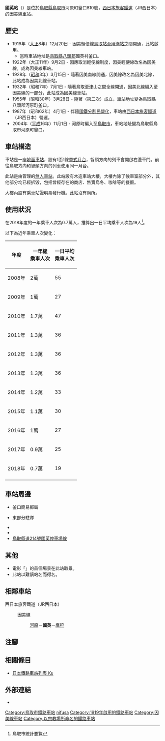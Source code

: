 {{NoteTA
|T=zh-hans:国英站;zh-hk:國英站;zh-tw:國英車站;
|1=zh-hans:国英站;zh-hk:國英站;zh-tw:國英車站;
}}
{{Infobox station
|公司色 = #0072bc
|站名 = 國英
|圖片 = Kunifusa Station.jpg
|圖片說明 = 
|日文原名 = 国英
|平假名 = くにふさ
|羅馬拼音 = Kunifusa
|副站名 = 
|電報略號 = クニ
|所在地 = {{JPN}}[[鳥取縣|鳥取縣]][[鳥取市|鳥取市]]河原町釜口810號
|座標 = {{coord|35|22|22.84|N|134|13|3.84|E|type:railwaystation_region:JP-24|display=inline,title}}
|車站構造 = [[地面車站|地面車站]]
|月台配置 = 1面1線
|啟用年月日 = 1919年（[[大正|大正]]8年）12月20日
|廢站年月日 = 
|乘客人數 = 19
|上下車人次 = 
|統計年度 = 2018
|轉車 = 
|全寬備註 = [[無人車站|無人車站]]（設有乘車站證明票發行機）
|adjacent = {{Adjacent stations|system=西日本旅客鐵道|line=SB|left=河原|right=鷹狩|note-left=3.3km|note-mid=距離[[鳥取站|鳥取]]17.4km|note-right=2.4km}}
}}
'''國英站'''（{{jpn|j=国英駅|hg=くにふさえき|rm=Kunifusa eki|f=y}}）是位於[[鳥取縣|鳥取縣]][[鳥取市|鳥取市]]河原町釜口810號，[[西日本旅客鐵道|西日本旅客鐵道]]（JR西日本）的[[因美線|因美線]][[鐵路車站|車站]]。

== 歷史 ==
* 1919年（[[大正|大正]]8年）12月20日 - 因美輕便線[[鳥取站|鳥取站]]至[[用瀨站|用瀨站]]之間開通，此站啟用。
** 當時車站地址是[[鳥取縣|鳥取縣]][[八頭郡|八頭郡]]國英村釜口。
* 1922年（大正11年）9月2日 - 因應取消輕便線制度，因美輕便線改名為因美線，成為因美線車站。
* 1928年（[[昭和|昭和]]3年）3月15日 - 隨著因美南線開通，因美線改名為因美北線，此站成為因美北線車站。
* 1932年（昭和7年）7月1日 - 隨著鳥取至津山之間全線開通，因美北線編入至因美線的一部分，此站成為因美線車站。
* 1955年（昭和30年）3月28日 - 隨著{{Translink|ja|河原町 (鳥取県)|河原町 (鳥取縣)|河原町}}（第二次）成立，車站地址變為鳥取縣八頭郡河原町釜口。
* 1987年（昭和62年）4月1日 - 伴隨[[國鐵分割民營化|國鐵分割民營化]]，車站由[[西日本旅客鐵道|西日本旅客鐵道]]（JR西日本）營運。
* 2004年（[[平成|平成]]16年）11月1日 - 河原町編入至[[鳥取市|鳥取市]]，車站地址變為鳥取縣鳥取市河原町釜口。

== 車站構造 ==
車站是一座[[地面車站|地面車站]]，設有1面1線[[單式月台|單式月台]]，智頭方向的列車會開啟右邊車門。前往鳥取方向和智頭方向的列車使用同一月台。

此站是由{{Translink|ja|鳥取鉄道部|鳥取鐵道部}}管理的[[無人車站|無人車站]]。此站設有木造車站大樓，大樓內除了候車室部分外，其他部分均已經拆毀，包括曾經存在的商店、售賣烏冬、咖啡等的餐廳。

大樓內設有乘車站證明票發行機。此站沒有廁所。
== 使用狀況 ==
在2018年度的一年乘車人次為0.7萬人，推算出一日平均乘車人次為19人<ref>鳥取市統計要覧</ref>。

以下為近年乘車人次變化：
{| class="wikitable" style="text-align:right;"
|-
! 年度 !! 一年總<br />乘車人次<br /> !! 一日平均<br />乘車人次
|-
| 2008年 || 2萬 || 55
|-
| 2009年 || 1萬 || 27
|-
| 2010年 || 1.7萬 || 47
|-
| 2011年 || 1.3萬 || 36
|-
| 2012年 || 1.3萬 || 36
|-
| 2013年 || 1.3萬 || 36
|-
| 2014年 || 1.2萬 || 33
|-
| 2015年 || 1.1萬 || 30
|-
| 2016年 || 1萬 || 27
|-
| 2017年 || 0.9萬 || 25
|-
| 2018年 || 0.7萬 || 19
|-
|}
== 車站周邊 ==
* 釜口簡易郵局
* {{Translink|ja|鳥取県警察|鳥取縣警察}}{{Translink|ja|自動車警ら隊|汽車警隊}}東部分駐隊
* {{Translink|ja|国道53号|國道53號}}
* {{Translink|ja|国道482号|國道482號}}
* [[鳥取縣道214號國英停車場線|鳥取縣道214號國英停車場線]]

== 其他 ==
* 電影「{{Translink|ja|リアリズムの宿|賴皮之宿}}」的首個場景在此站取景。
* 此站以難讀站名而得名。
== 相鄰車站 ==
; 西日本旅客鐵道（JR西日本）
: {{JR西路線記号|S|B}} 因美線
:: [[河原站|河原]]－'''國英'''－[[鷹狩站|鷹狩]]
== 注腳 ==
{{Reflist}}
== 相關條目 ==
* [[日本鐵路車站列表_Ku|日本鐵路車站列表 Ku]]
== 外部連結 ==
* {{外部連結/JR西日本車站|0641405|國英}}{{ja icon}}
{{因美線|mode=1}}
{{DEFAULTSORT:Kunifusa}}
[[Category:鳥取市鐵路車站|Category:鳥取市鐵路車站]]
[[Category:日本鐵路車站_Ku|nifusa]]
[[Category:1919年啟用的鐵路車站|Category:1919年啟用的鐵路車站]]
[[Category:因美線車站|Category:因美線車站]]
[[Category:以宗教場所命名的鐵路車站|Category:以宗教場所命名的鐵路車站]]